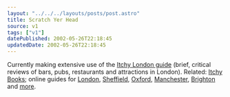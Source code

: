 ```yaml
---
layout: "../../../layouts/posts/post.astro"
title: Scratch Yer Head
source: v1
tags: ["v1"]
datePublished: 2002-05-26T22:18:45
updatedDate: 2002-05-26T22:18:45
---
```


Currently making extensive use of the [Itchy London guide][1] (brief, critical reviews of bars, pubs, restaurants and attractions in London). Related: [Itchy Books][2]; online guides for [London][3], [Sheffield][4], [Oxford][5], [Manchester][6], [Brighton][7] and [more][8].

[1]: http://www.amazon.co.uk/exec/obidos/ASIN/1903753112/ohsky "Itchy Insider's Guide to London: 2001 at amazon.co.uk"
[2]: http://www.itchycity.co.uk/books/ "Itchy Books: probably better than buying from amazon.co.uk"
[3]: http://www.itchylondon.co.uk "Itchy London"
[4]: http://www.itchysheffield.co.uk/ "Itchy Sheffield"
[5]: http://www.itchyoxford.co.uk/ "Itchy Oxford"
[6]: http://www.itchymanchester.co.uk/ "Itchy Manchester"
[7]: http://www.itchybrighton.co.uk/ "Itchy Brighton"
[8]: http://www.itchycity.co.uk/ "Itchy City: all Itchy Guides"
